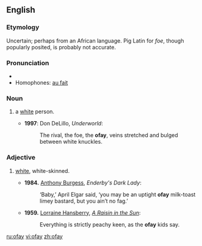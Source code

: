 ==English==
===Etymology===
Uncertain; perhaps from an African language. Pig Latin for ''foe'', though popularly posited, is probably not accurate.

===Pronunciation===
* {{IPA|/ˈəʊfeɪ/}}
* Homophones: [[au fait]]
*: {{rhymes|əʊfeɪ}}

===Noun===
{{en-noun}}

# {{context|US|pejorative|slang}} a [[white]] person.
#* '''1997''': Don DeLillo, ''Underworld'':
#*:The rival, the foe, the '''ofay''', veins stretched and bulged between white knuckles.

===Adjective===
{{en-adj}}

# {{context|US|pejorative|slang}} [[white]], white-skinned.
#* '''1984.''' [[w:Anthony Burgess|Anthony Burgess]], ''Enderby's Dark Lady'':
#*:‘Baby,’ April Elgar said, ‘you may be an uptight '''ofay''' milk-toast limey bastard, but you ain’t no fag.’
#* '''1959.''' [[w:Lorraine Hansberry|Lorraine Hansberry]], ''[[w:A Raisin in the Sun|A Raisin in the Sun]]'':
#*:Everything is strictly peachy keen, as the '''ofay''' kids say.


[[ru:ofay]]
[[vi:ofay]]
[[zh:ofay]]